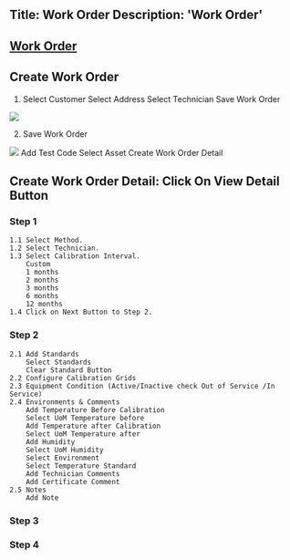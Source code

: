 Title: Work Order
Description: 'Work Order'
---
##  <a href="Work Order.mdx">Work Order</a> 

## Create Work Order

1. 
	Select Customer
	Select Address
	Select Technician
	Save Work Order

<img  src="/images/Work-Order/WorkOrder-Create-Form.png">

2. Save Work Order

<img  src="/images/Work-Order/WorkOrder-Create-Form-Ejem.gif">
	Add Test Code
	Select Asset
	Create Work Order Detail

## Create Work Order Detail: Click On View Detail Button

### Step 1
	1.1 Select Method.
	1.2 Select Technician.
	1.3 Select Calibration Interval.
		Custom
		1 months
		2 months
		3 months
		6 months
		12 months
	1.4 Click on Next Button to Step 2.

### Step 2
	2.1 Add Standards
		Select Standards
		Clear Standard Button
	2.2 Configure Calibration Grids
	2.3 Equipment Condition (Active/Inactive check Out of Service /In Service)
	2.4 Environments & Comments
		Add Temperature Before Calibration
		Select UoM Temperature before
		Add Temperature after Calibration
		Select UoM Temperature after
		Add Humidity
		Select UoM Humidity
		Select Environment
		Select Temperature Standard
		Add Technician Comments
		Add Certificate Comment
	2.5 Notes
		Add Note
### Step 3

### Step 4